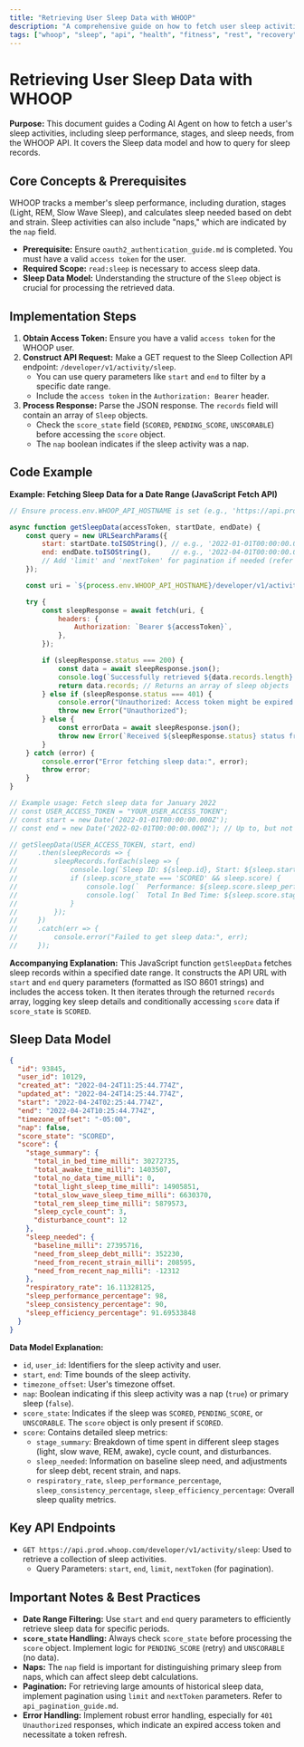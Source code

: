 ```yaml
---
title: "Retrieving User Sleep Data with WHOOP"
description: "A comprehensive guide on how to fetch user sleep activities, including sleep performance, stages, and sleep needs from the WHOOP API."
tags: ["whoop", "sleep", "api", "health", "fitness", "rest", "recovery", "sleep-stages", "rem", "deep-sleep", "oauth", "authentication", "data-retrieval"]
---
```


# Retrieving User Sleep Data with WHOOP

**Purpose:** This document guides a Coding AI Agent on how to fetch a user's sleep activities, including sleep performance, stages, and sleep needs, from the WHOOP API. It covers the Sleep data model and how to query for sleep records.

## Core Concepts & Prerequisites

WHOOP tracks a member's sleep performance, including duration, stages (Light, REM, Slow Wave Sleep), and calculates sleep needed based on debt and strain. Sleep activities can also include "naps," which are indicated by the `nap` field.

*   **Prerequisite:** Ensure `oauth2_authentication_guide.md` is completed. You must have a valid `access token` for the user.
*   **Required Scope:** `read:sleep` is necessary to access sleep data.
*   **Sleep Data Model:** Understanding the structure of the `Sleep` object is crucial for processing the retrieved data.

## Implementation Steps

1.  **Obtain Access Token:** Ensure you have a valid `access token` for the WHOOP user.
2.  **Construct API Request:** Make a GET request to the Sleep Collection API endpoint: `/developer/v1/activity/sleep`.
    *   You can use query parameters like `start` and `end` to filter by a specific date range.
    *   Include the `access token` in the `Authorization: Bearer` header.
3.  **Process Response:** Parse the JSON response. The `records` field will contain an array of `Sleep` objects.
    *   Check the `score_state` field (`SCORED`, `PENDING_SCORE`, `UNSCORABLE`) before accessing the `score` object.
    *   The `nap` boolean indicates if the sleep activity was a nap.

## Code Example

**Example: Fetching Sleep Data for a Date Range (JavaScript Fetch API)**

```javascript
// Ensure process.env.WHOOP_API_HOSTNAME is set (e.g., 'https://api.prod.whoop.com')

async function getSleepData(accessToken, startDate, endDate) {
    const query = new URLSearchParams({
        start: startDate.toISOString(), // e.g., '2022-01-01T00:00:00.000Z'
        end: endDate.toISOString(),     // e.g., '2022-04-01T00:00:00.000Z'
        // Add 'limit' and 'nextToken' for pagination if needed (refer to api_pagination_guide.md)
    });

    const uri = `${process.env.WHOOP_API_HOSTNAME}/developer/v1/activity/sleep?${query.toString()}`;

    try {
        const sleepResponse = await fetch(uri, {
            headers: {
                Authorization: `Bearer ${accessToken}`,
            },
        });

        if (sleepResponse.status === 200) {
            const data = await sleepResponse.json();
            console.log(`Successfully retrieved ${data.records.length} sleep records.`);
            return data.records; // Returns an array of sleep objects
        } else if (sleepResponse.status === 401) {
            console.error("Unauthorized: Access token might be expired or invalid. Trigger refresh.");
            throw new Error("Unauthorized");
        } else {
            const errorData = await sleepResponse.json();
            throw new Error(`Received ${sleepResponse.status} status from Whoop: ${JSON.stringify(errorData)}`);
        }
    } catch (error) {
        console.error("Error fetching sleep data:", error);
        throw error;
    }
}

// Example usage: Fetch sleep data for January 2022
// const USER_ACCESS_TOKEN = "YOUR_USER_ACCESS_TOKEN";
// const start = new Date('2022-01-01T00:00:00.000Z');
// const end = new Date('2022-02-01T00:00:00.000Z'); // Up to, but not including, Feb 1st

// getSleepData(USER_ACCESS_TOKEN, start, end)
//     .then(sleepRecords => {
//         sleepRecords.forEach(sleep => {
//             console.log(`Sleep ID: ${sleep.id}, Start: ${sleep.start}, End: ${sleep.end}, Nap: ${sleep.nap}`);
//             if (sleep.score_state === 'SCORED' && sleep.score) {
//                 console.log(`  Performance: ${sleep.score.sleep_performance_percentage}%`);
//                 console.log(`  Total In Bed Time: ${sleep.score.stage_summary.total_in_bed_time_milli / (1000 * 60 * 60)} hours`);
//             }
//         });
//     })
//     .catch(err => {
//         console.error("Failed to get sleep data:", err);
//     });
```

**Accompanying Explanation:** This JavaScript function `getSleepData` fetches sleep records within a specified date range. It constructs the API URL with `start` and `end` query parameters (formatted as ISO 8601 strings) and includes the access token. It then iterates through the returned `records` array, logging key sleep details and conditionally accessing `score` data if `score_state` is `SCORED`.

## Sleep Data Model

```json
{
  "id": 93845,
  "user_id": 10129,
  "created_at": "2022-04-24T11:25:44.774Z",
  "updated_at": "2022-04-24T14:25:44.774Z",
  "start": "2022-04-24T02:25:44.774Z",
  "end": "2022-04-24T10:25:44.774Z",
  "timezone_offset": "-05:00",
  "nap": false,
  "score_state": "SCORED",
  "score": {
    "stage_summary": {
      "total_in_bed_time_milli": 30272735,
      "total_awake_time_milli": 1403507,
      "total_no_data_time_milli": 0,
      "total_light_sleep_time_milli": 14905851,
      "total_slow_wave_sleep_time_milli": 6630370,
      "total_rem_sleep_time_milli": 5879573,
      "sleep_cycle_count": 3,
      "disturbance_count": 12
    },
    "sleep_needed": {
      "baseline_milli": 27395716,
      "need_from_sleep_debt_milli": 352230,
      "need_from_recent_strain_milli": 208595,
      "need_from_recent_nap_milli": -12312
    },
    "respiratory_rate": 16.11328125,
    "sleep_performance_percentage": 98,
    "sleep_consistency_percentage": 90,
    "sleep_efficiency_percentage": 91.69533848
  }
}
```

**Data Model Explanation:**
*   `id`, `user_id`: Identifiers for the sleep activity and user.
*   `start`, `end`: Time bounds of the sleep activity.
*   `timezone_offset`: User's timezone offset.
*   `nap`: Boolean indicating if this sleep activity was a nap (`true`) or primary sleep (`false`).
*   `score_state`: Indicates if the sleep was `SCORED`, `PENDING_SCORE`, or `UNSCORABLE`. The `score` object is only present if `SCORED`.
*   `score`: Contains detailed sleep metrics:
    *   `stage_summary`: Breakdown of time spent in different sleep stages (light, slow wave, REM, awake), cycle count, and disturbances.
    *   `sleep_needed`: Information on baseline sleep need, and adjustments for sleep debt, recent strain, and naps.
    *   `respiratory_rate`, `sleep_performance_percentage`, `sleep_consistency_percentage`, `sleep_efficiency_percentage`: Overall sleep quality metrics.

## Key API Endpoints

*   `GET https://api.prod.whoop.com/developer/v1/activity/sleep`: Used to retrieve a collection of sleep activities.
    *   Query Parameters: `start`, `end`, `limit`, `nextToken` (for pagination).

## Important Notes & Best Practices

*   **Date Range Filtering:** Use `start` and `end` query parameters to efficiently retrieve sleep data for specific periods.
*   **`score_state` Handling:** Always check `score_state` before processing the `score` object. Implement logic for `PENDING_SCORE` (retry) and `UNSCORABLE` (no data).
*   **Naps:** The `nap` field is important for distinguishing primary sleep from naps, which can affect sleep debt calculations.
*   **Pagination:** For retrieving large amounts of historical sleep data, implement pagination using `limit` and `nextToken` parameters. Refer to `api_pagination_guide.md`.
*   **Error Handling:** Implement robust error handling, especially for `401 Unauthorized` responses, which indicate an expired access token and necessitate a token refresh.